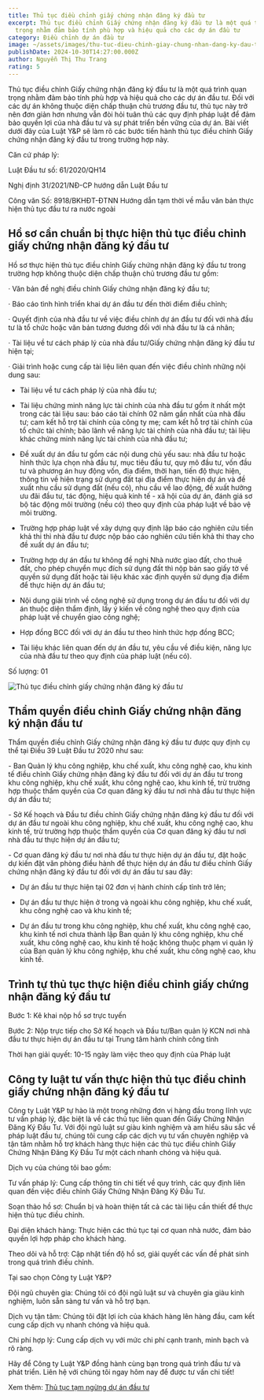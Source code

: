 ```yaml
---
title: Thủ tục điều chỉnh giấy chứng nhận đăng ký đầu tư
excerpt: Thủ tục điều chỉnh Giấy chứng nhận đăng ký đầu tư là một quá trình quan
  trọng nhằm đảm bảo tính phù hợp và hiệu quả cho các dự án đầu tư
category: Điều chỉnh dự án đầu tư
image: ~/assets/images/thu-tuc-dieu-chinh-giay-chung-nhan-dang-ky-dau-tu.jpg
publishDate: 2024-10-30T14:27:00.000Z
author: Nguyễn Thị Thu Trang
rating: 5
---
```

Thủ tục điều chỉnh Giấy chứng nhận đăng ký đầu tư là một quá trình quan trọng nhằm đảm bảo tính phù hợp và hiệu quả cho các dự án đầu tư. Đối với các dự án không thuộc diện chấp thuận chủ trương đầu tư, thủ tục này trở nên đơn giản hơn nhưng vẫn đòi hỏi tuân thủ các quy định pháp luật để đảm bảo quyền lợi của nhà đầu tư và sự phát triển bền vững của dự án. Bài viết dưới đây của Luật Y&P sẽ làm rõ các bước tiến hành thủ tục điều chỉnh Giấy chứng nhận đăng ký đầu tư trong trường hợp này.

Căn cứ pháp lý:

Luật Đầu tư số: 61/2020/QH14

Nghị định 31/2021/NĐ-CP hướng dẫn Luật Đầu tư

Công văn Số: 8918/BKHĐT-ĐTNN Hướng dẫn tạm thời về mẫu văn bản thực hiện thủ tục đầu tư ra nước ngoài

## Hồ sơ cần chuẩn bị thực hiện thủ tục điều chỉnh giấy chứng nhận đăng ký đầu tư

Hồ sơ thực hiện thủ tục điều chỉnh Giấy chứng nhận đăng ký đầu tư trong trường hợp không thuộc diện chấp thuận chủ trương đầu tư gồm:

· Văn bản đề nghị điều chỉnh Giấy chứng nhận đăng ký đầu tư;

· Báo cáo tình hình triển khai dự án đầu tư đến thời điểm điều chỉnh;

· Quyết định của nhà đầu tư về việc điều chỉnh dự án đầu tư đối với nhà đầu tư là tổ chức hoặc văn bản tương đương đối với nhà đầu tư là cá nhân;

· Tài liệu về tư cách pháp lý của nhà đầu tư/Giấy chứng nhận đăng ký đầu tư hiện tại;

· Giải trình hoặc cung cấp tài liệu liên quan đến việc điều chỉnh những nội dung sau:

+ Tài liệu về tư cách pháp lý của nhà đầu tư;

+ Tài liệu chứng minh năng lực tài chính của nhà đầu tư gồm ít nhất một trong các tài liệu sau: báo cáo tài chính 02 năm gần nhất của nhà đầu tư; cam kết hỗ trợ tài chính của công ty mẹ; cam kết hỗ trợ tài chính của tổ chức tài chính; bảo lãnh về năng lực tài chính của nhà đầu tư; tài liệu khác chứng minh năng lực tài chính của nhà đầu tư;

+ Đề xuất dự án đầu tư gồm các nội dung chủ yếu sau: nhà đầu tư hoặc hình thức lựa chọn nhà đầu tư, mục tiêu đầu tư, quy mô đầu tư, vốn đầu tư và phương án huy động vốn, địa điểm, thời hạn, tiến độ thực hiện, thông tin về hiện trạng sử dụng đất tại địa điểm thực hiện dự án và đề xuất nhu cầu sử dụng đất (nếu có), nhu cầu về lao động, đề xuất hưởng ưu đãi đầu tư, tác động, hiệu quả kinh tế - xã hội của dự án, đánh giá sơ bộ tác động môi trường (nếu có) theo quy định của pháp luật về bảo vệ môi trường.

+ Trường hợp pháp luật về xây dựng quy định lập báo cáo nghiên cứu tiền khả thi thì nhà đầu tư được nộp báo cáo nghiên cứu tiền khả thi thay cho đề xuất dự án đầu tư;

+ Trường hợp dự án đầu tư không đề nghị Nhà nước giao đất, cho thuê đất, cho phép chuyển mục đích sử dụng đất thì nộp bản sao giấy tờ về quyền sử dụng đất hoặc tài liệu khác xác định quyền sử dụng địa điểm để thực hiện dự án đầu tư;

+ Nội dung giải trình về công nghệ sử dụng trong dự án đầu tư đối với dự án thuộc diện thẩm định, lấy ý kiến về công nghệ theo quy định của pháp luật về chuyển giao công nghệ;

+ Hợp đồng BCC đối với dự án đầu tư theo hình thức hợp đồng BCC;

+ Tài liệu khác liên quan đến dự án đầu tư, yêu cầu về điều kiện, năng lực của nhà đầu tư theo quy định của pháp luật (nếu có).

Số lượng: 01

![Thủ tục điều chỉnh giấy chứng nhận đăng ký đầu tư](~/assets/images/thu-tuc-dieu-chinh-giay-chung-nhan-dang-ky-dau-tu..png "Thủ tục điều chỉnh giấy chứng nhận đăng ký đầu tư")

## Thẩm quyền điều chỉnh Giấy chứng nhận đăng ký nhận đầu tư 

Thẩm quyền điều chỉnh Giấy chứng nhận đăng ký đầu tư được quy định cụ thể tại Điều 39 Luật Đầu tư 2020 như sau:

\- Ban Quản lý khu công nghiệp, khu chế xuất, khu công nghệ cao, khu kinh tế điều chỉnh Giấy chứng nhận đăng ký đầu tư đối với dự án đầu tư trong khu công nghiệp, khu chế xuất, khu công nghệ cao, khu kinh tế, trừ trường hợp thuộc thẩm quyền của Cơ quan đăng ký đầu tư nơi nhà đầu tư thực hiện dự án đầu tư;

\- Sở Kế hoạch và Đầu tư điều chỉnh Giấy chứng nhận đăng ký đầu tư đối với dự án đầu tư ngoài khu công nghiệp, khu chế xuất, khu công nghệ cao, khu kinh tế, trừ trường hợp thuộc thẩm quyền của Cơ quan đăng ký đầu tư nơi nhà đầu tư thực hiện dự án đầu tư;

\- Cơ quan đăng ký đầu tư nơi nhà đầu tư thực hiện dự án đầu tư, đặt hoặc dự kiến đặt văn phòng điều hành để thực hiện dự án đầu tư điều chỉnh Giấy chứng nhận đăng ký đầu tư đối với dự án đầu tư sau đây:

+ Dự án đầu tư thực hiện tại 02 đơn vị hành chính cấp tỉnh trở lên;

+ Dự án đầu tư thực hiện ở trong và ngoài khu công nghiệp, khu chế xuất, khu công nghệ cao và khu kinh tế;

+ Dự án đầu tư trong khu công nghiệp, khu chế xuất, khu công nghệ cao, khu kinh tế nơi chưa thành lập Ban quản lý khu công nghiệp, khu chế xuất, khu công nghệ cao, khu kinh tế hoặc không thuộc phạm vi quản lý của Ban quản lý khu công nghiệp, khu chế xuất, khu công nghệ cao, khu kinh tế.

## Trình tự thủ tục thực hiện điều chỉnh giấy chứng nhận đăng ký đầu tư

Bước 1: Kê khai nộp hồ sơ trực tuyến

Bước 2: Nộp trực tiếp cho Sở Kế hoạch và Đầu tư/Ban quản lý KCN nơi nhà đầu tư thực hiện dự án đầu tư tại Trung tâm hành chính công tỉnh 

Thời hạn giải quyết: 10-15 ngày làm việc theo quy định của Pháp luật

## Công ty luật tư vấn thực hiện thủ tục điều chỉnh giấy chứng nhận đăng ký đầu tư

Công ty Luật Y&P tự hào là một trong những đơn vị hàng đầu trong lĩnh vực tư vấn pháp lý, đặc biệt là về các thủ tục liên quan đến Giấy Chứng Nhận Đăng Ký Đầu Tư. Với đội ngũ luật sư giàu kinh nghiệm và am hiểu sâu sắc về pháp luật đầu tư, chúng tôi cung cấp các dịch vụ tư vấn chuyên nghiệp và tận tâm nhằm hỗ trợ khách hàng thực hiện các thủ tục điều chỉnh Giấy Chứng Nhận Đăng Ký Đầu Tư một cách nhanh chóng và hiệu quả.

Dịch vụ của chúng tôi bao gồm:

Tư vấn pháp lý: Cung cấp thông tin chi tiết về quy trình, các quy định liên quan đến việc điều chỉnh Giấy Chứng Nhận Đăng Ký Đầu Tư.

Soạn thảo hồ sơ: Chuẩn bị và hoàn thiện tất cả các tài liệu cần thiết để thực hiện thủ tục điều chỉnh.

Đại diện khách hàng: Thực hiện các thủ tục tại cơ quan nhà nước, đảm bảo quyền lợi hợp pháp cho khách hàng.

Theo dõi và hỗ trợ: Cập nhật tiến độ hồ sơ, giải quyết các vấn đề phát sinh trong quá trình điều chỉnh.

Tại sao chọn Công ty Luật Y&P?

Đội ngũ chuyên gia: Chúng tôi có đội ngũ luật sư và chuyên gia giàu kinh nghiệm, luôn sẵn sàng tư vấn và hỗ trợ bạn.

Dịch vụ tận tâm: Chúng tôi đặt lợi ích của khách hàng lên hàng đầu, cam kết cung cấp dịch vụ nhanh chóng và hiệu quả.

Chi phí hợp lý: Cung cấp dịch vụ với mức chi phí cạnh tranh, minh bạch và rõ ràng.

Hãy để Công ty Luật Y&P đồng hành cùng bạn trong quá trình đầu tư và phát triển. Liên hệ với chúng tôi ngay hôm nay để được tư vấn chi tiết!

Xem thêm: [Thủ tục tạm ngừng dự án đầu tư](https://yplawfirm.vn/dau-tu-nuoc-ngoai/thu-tuc-tam-ngung-du-an-dau-tu)
